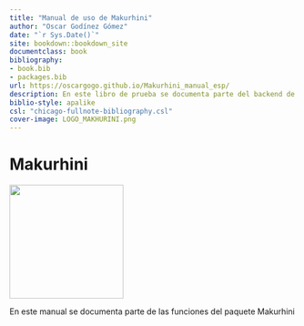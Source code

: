 ```yaml
---
title: "Manual de uso de Makurhini"
author: "Oscar Godínez Gómez"
date: "`r Sys.Date()`"
site: bookdown::bookdown_site
documentclass: book
bibliography:
- book.bib
- packages.bib
url: https://oscargogo.github.io/Makurhini_manual_esp/
description: En este libro de prueba se documenta parte del backend de Biodiversidades
biblio-style: apalike
csl: "chicago-fullnote-bibliography.csl"
cover-image: LOGO_MAKHURINI.png
---
```


# Makurhini {.unnumbered}

![](LOGO_MAKHURINI.png){width="200"}

En este manual se documenta parte de las funciones del paquete Makurhini
